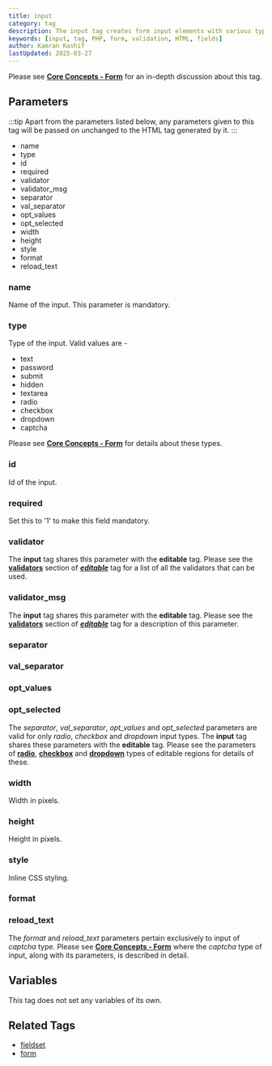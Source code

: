 ```yaml
---
title: input
category: tag
description: The input tag creates form input elements with various types and validation options, supporting text fields, passwords, checkboxes, radio buttons, and more.
keywords: [input, tag, PHP, form, validation, HTML, fields]
author: Kamran Kashif
lastUpdated: 2025-03-27
---
```


Please see [**Core Concepts - Form**](../../concepts/forms.html) for an in-depth discussion about this tag.

## Parameters

:::tip
Apart from the parameters listed below, any parameters given to this tag will be passed on unchanged to the HTML tag generated by it.
:::

- name
- type
- id
- required
- validator
- validator_msg
- separator
- val_separator
- opt_values
- opt_selected
- width
- height
- style
- format
- reload_text

### name

Name of the input. This parameter is mandatory.

### type

Type of the input. Valid values are -

- text
- password
- submit
- hidden
- textarea
- radio
- checkbox
- dropdown
- captcha

Please see [**Core Concepts - Form**](../../concepts/forms.html) for details about these types.

### id

Id of the input.

### required

Set this to '1' to make this field mandatory.

### validator

The **input** tag shares this parameter with the **editable** tag. Please see the [**validators**](../editable.html#validator) section of [**_editable_**](../editable.html) tag for a list of all the validators that can be used.

### validator_msg

The **input** tag shares this parameter with the **editable** tag. Please see the [**validators**](../editable.html#validator) section of [**_editable_**](../editable.html) tag for a description of this parameter.

### separator

### val_separator

### opt_values

### opt_selected

The _separator_, _val_separator_, _opt_values_ and _opt_selected_ parameters are valid for only _radio_, _checkbox_ and _dropdown_ input types.
The **input** tag shares these parameters with the **editable** tag. Please see the parameters of [**radio**](../editable/radio.html#parameters), [**checkbox**](../editable/checkbox.html#parameters) and [**dropdown**](../editable/dropdown.html#parameters) types of editable regions for details of these.

### width

Width in pixels.

### height

Height in pixels.

### style

Inline CSS styling.

### format

### reload_text

The _format_ and _reload_text_ parameters pertain exclusively to input of _captcha_ type. Please see [**Core Concepts - Form**](../../concepts/forms.html) where the _captcha_ type of input, along with its parameters, is described in detail.

## Variables

This tag does not set any variables of its own.

## Related Tags

- [fieldset](../fieldset.html)
- [form](../form.html)
